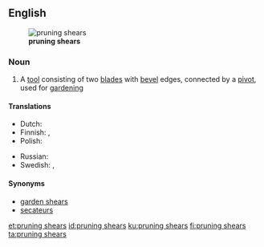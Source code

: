 ==English==
[[File:Secateur ouvert.jpg|thumb|right|'''pruning shears''']]

===Noun===
{{en-plural noun}}

# {{lb|en|plurale tantum}} A [[tool]] consisting of two [[blade]]s with [[bevel]] edges, connected by a [[pivot]], used for [[gardening]]

====Translations====
{{trans-top|a tool}}
* Dutch: {{t+|nl|snoeischaar|m|f}}
* Finnish: {{t+|fi|oksasakset|p}}, {{t+|fi|sekatöörit|p}}
* Polish: {{t+|pl|sekator}}
{{trans-mid}}
* Russian: {{t+|ru|сека́тор|m}}
* Swedish: {{t|sv|trädgårdssax|c}}, {{t+|sv|sekatör|c}}
{{trans-bottom}}

====Synonyms====
* [[garden shears]]
* [[secateurs]]

[[et:pruning shears]]
[[id:pruning shears]]
[[ku:pruning shears]]
[[fi:pruning shears]]
[[ta:pruning shears]]
